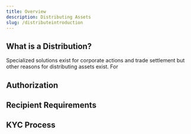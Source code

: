 ```yaml
---
title: Overview
description: Distributing Assets
slug: /distributeintroduction
---
```


## What is a Distribution?

Specialized solutions exist for corporate actions and trade settlement but other reasons for distributing assets exist. For

## Authorization


## Recipient Requirements


## KYC Process

